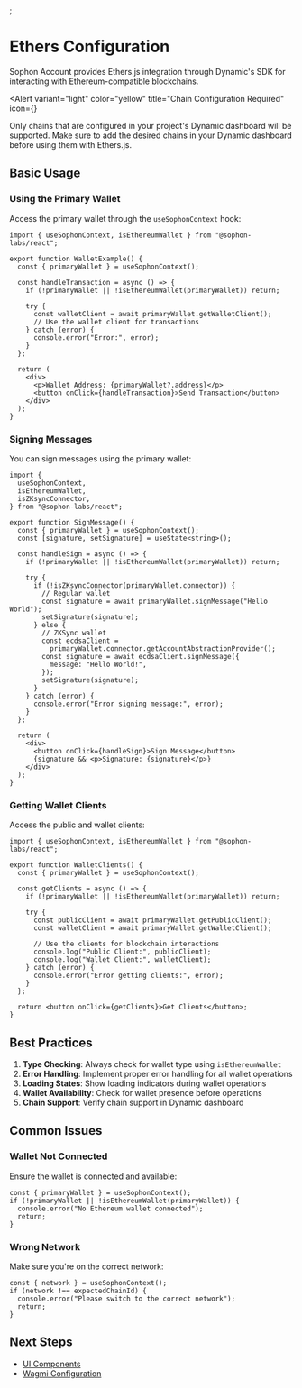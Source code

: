 
<EyeBrown label="Configuration" />;

# Ethers Configuration

Sophon Account provides Ethers.js integration through Dynamic's SDK for interacting with Ethereum-compatible blockchains.

<Alert
  variant="light"
  color="yellow"
  title="Chain Configuration Required"
  icon={<IconInfoCircle />}
>
  Only chains that are configured in your project's Dynamic dashboard will be
  supported. Make sure to add the desired chains in your Dynamic dashboard
  before using them with Ethers.js.
</Alert>

## Basic Usage

### Using the Primary Wallet

Access the primary wallet through the `useSophonContext` hook:

```tsx
import { useSophonContext, isEthereumWallet } from "@sophon-labs/react";

export function WalletExample() {
  const { primaryWallet } = useSophonContext();

  const handleTransaction = async () => {
    if (!primaryWallet || !isEthereumWallet(primaryWallet)) return;

    try {
      const walletClient = await primaryWallet.getWalletClient();
      // Use the wallet client for transactions
    } catch (error) {
      console.error("Error:", error);
    }
  };

  return (
    <div>
      <p>Wallet Address: {primaryWallet?.address}</p>
      <button onClick={handleTransaction}>Send Transaction</button>
    </div>
  );
}
```

### Signing Messages

You can sign messages using the primary wallet:

```tsx
import {
  useSophonContext,
  isEthereumWallet,
  isZKsyncConnector,
} from "@sophon-labs/react";

export function SignMessage() {
  const { primaryWallet } = useSophonContext();
  const [signature, setSignature] = useState<string>();

  const handleSign = async () => {
    if (!primaryWallet || !isEthereumWallet(primaryWallet)) return;

    try {
      if (!isZKsyncConnector(primaryWallet.connector)) {
        // Regular wallet
        const signature = await primaryWallet.signMessage("Hello World");
        setSignature(signature);
      } else {
        // ZKSync wallet
        const ecdsaClient =
          primaryWallet.connector.getAccountAbstractionProvider();
        const signature = await ecdsaClient.signMessage({
          message: "Hello World!",
        });
        setSignature(signature);
      }
    } catch (error) {
      console.error("Error signing message:", error);
    }
  };

  return (
    <div>
      <button onClick={handleSign}>Sign Message</button>
      {signature && <p>Signature: {signature}</p>}
    </div>
  );
}
```

### Getting Wallet Clients

Access the public and wallet clients:

```tsx
import { useSophonContext, isEthereumWallet } from "@sophon-labs/react";

export function WalletClients() {
  const { primaryWallet } = useSophonContext();

  const getClients = async () => {
    if (!primaryWallet || !isEthereumWallet(primaryWallet)) return;

    try {
      const publicClient = await primaryWallet.getPublicClient();
      const walletClient = await primaryWallet.getWalletClient();

      // Use the clients for blockchain interactions
      console.log("Public Client:", publicClient);
      console.log("Wallet Client:", walletClient);
    } catch (error) {
      console.error("Error getting clients:", error);
    }
  };

  return <button onClick={getClients}>Get Clients</button>;
}
```

## Best Practices

1. **Type Checking**: Always check for wallet type using `isEthereumWallet`
2. **Error Handling**: Implement proper error handling for all wallet operations
3. **Loading States**: Show loading indicators during wallet operations
4. **Wallet Availability**: Check for wallet presence before operations
5. **Chain Support**: Verify chain support in Dynamic dashboard

## Common Issues

### Wallet Not Connected

Ensure the wallet is connected and available:

```tsx
const { primaryWallet } = useSophonContext();
if (!primaryWallet || !isEthereumWallet(primaryWallet)) {
  console.error("No Ethereum wallet connected");
  return;
}
```

### Wrong Network

Make sure you're on the correct network:

```tsx
const { network } = useSophonContext();
if (network !== expectedChainId) {
  console.error("Please switch to the correct network");
  return;
}
```

## Next Steps

- [UI Components](/ui/overview)
- [Wagmi Configuration](/configuration/wagmi)

